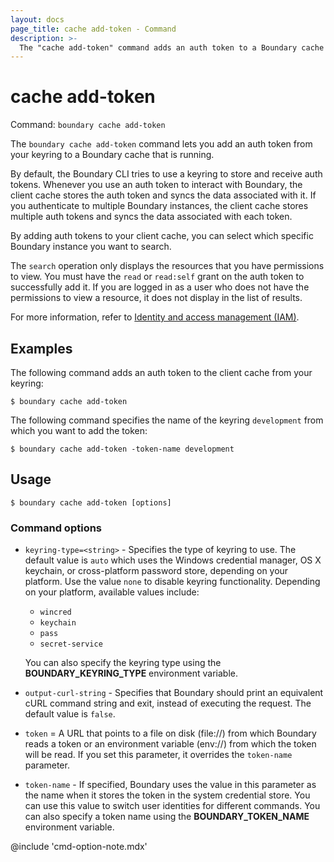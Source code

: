```yaml
---
layout: docs
page_title: cache add-token - Command
description: >-
  The "cache add-token" command adds an auth token to a Boundary cache that is running.
---
```


# cache add-token

Command: `boundary cache add-token`

The `boundary cache add-token` command lets you add an auth token from your keyring to a Boundary cache that is running.

By default, the Boundary CLI tries to use a keyring to store and receive auth tokens.
Whenever you use an auth token to interact with Boundary, the client cache stores the auth token and syncs the data associated with it.
If you authenticate to multiple Boundary instances, the client cache stores multiple auth tokens and syncs the data associated with each token.

By adding auth tokens to your client cache, you can select which specific Boundary instance you want to search.

<Note>

The `search` operation only displays the resources that you have permissions to view.
You must have the `read` or `read:self` grant on the auth token to successfully add it.
If you are logged in as a user who does not have the permissions to view a resource, it does not display in the list of results.

For more information, refer to [Identity and access management (IAM)](/boundary/docs/concepts/iam).

</Note>

## Examples

The following command adds an auth token to the client cache from your keyring:

```shell-session
$ boundary cache add-token
```

The following command specifies the name of the keyring `development` from which you want to add the token:

```shell-session
$ boundary cache add-token -token-name development
```

## Usage

<CodeBlockConfig hideClipboard>

```shell-session
$ boundary cache add-token [options]
```

</CodeBlockConfig>

### Command options

- `keyring-type=<string>` - Specifies the type of keyring to use.
The default value is `auto` which uses the Windows credential manager, OS X keychain, or cross-platform password store, depending on your platform.
Use the value `none` to disable keyring functionality.
Depending on your platform, available values include:
   - `wincred`
   - `keychain`
   - `pass`
   - `secret-service`

  You can also specify the keyring type using the **BOUNDARY_KEYRING_TYPE** environment variable.
- `output-curl-string` - Specifies that Boundary should print an equivalent cURL command string and exit, instead of executing the request.
The default value is `false`.
- `token` = A URL that points to a file on disk (file://) from which Boundary reads a token or an environment variable (env://) from which the token will be read.
If you set this parameter, it overrides the `token-name` parameter.
- `token-name` - If specified, Boundary uses the value in this parameter as the name when it stores the token in the system credential store.
You can use this value to switch user identities for different commands.
You can also specify a token name using the **BOUNDARY_TOKEN_NAME** environment variable.

@include 'cmd-option-note.mdx'
